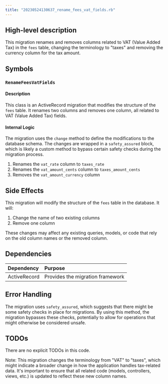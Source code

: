 ```yaml
---
title: "20230524130637_rename_fees_vat_fields.rb"
---
```


## High-level description
This migration renames and removes columns related to VAT (Value Added Tax) in the `fees` table, changing the terminology to "taxes" and removing the currency column for the tax amount.

## Symbols

### `RenameFeesVatFields`
#### Description
This class is an ActiveRecord migration that modifies the structure of the `fees` table. It renames two columns and removes one column, all related to VAT (Value Added Tax) fields.

#### Internal Logic
The migration uses the `change` method to define the modifications to the database schema. The changes are wrapped in a `safety_assured` block, which is likely a custom method to bypass certain safety checks during the migration process.

1. Renames the `vat_rate` column to `taxes_rate`
2. Renames the `vat_amount_cents` column to `taxes_amount_cents`
3. Removes the `vat_amount_currency` column

## Side Effects
This migration will modify the structure of the `fees` table in the database. It will:
1. Change the name of two existing columns
2. Remove one column

These changes may affect any existing queries, models, or code that rely on the old column names or the removed column.

## Dependencies
| Dependency | Purpose |
|:-----------|:--------|
| ActiveRecord | Provides the migration framework |

## Error Handling
The migration uses `safety_assured`, which suggests that there might be some safety checks in place for migrations. By using this method, the migration bypasses these checks, potentially to allow for operations that might otherwise be considered unsafe.

## TODOs
There are no explicit TODOs in this code.

Note: This migration changes the terminology from "VAT" to "taxes", which might indicate a broader change in how the application handles tax-related data. It's important to ensure that all related code (models, controllers, views, etc.) is updated to reflect these new column names.